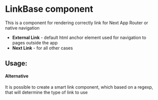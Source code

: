 

<Meta of={BaseLinkStories} />

# LinkBase component

This is a component for rendering correctly link for Next App Router or native navigation

- **External Link** - default html anchor element used for navigation to pages outside the app
- **Next Link** - for all other cases

## Usage:

<Canvas of={BaseLinkStories.AsNextJsLink} />
<Canvas of={BaseLinkStories.AsExternalLink} />

#### Alternative

It is possible to create a smart link component, which based on a regexp, that will determine the type of link to use
